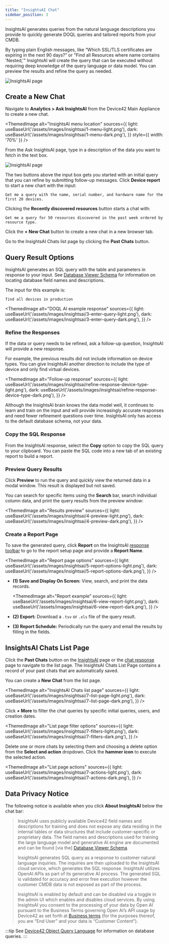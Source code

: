 ```yaml
---
title: "InsightsAI Chat"
sidebar_position: 3
---
```



InsightsAI generates queries from the natural language descriptions you provide to quickly generate DOQL queries and tailored reports from your CMDB. 

By typing plain English messages, like “Which SSL/TLS certificates are expiring in the next 90 days?” or "Find all Resources where name contains 'Nested,'" InsightsAI will create the query that can be executed without requiring deep knowledge of the query language or data model. You can preview the results and refine the query as needed.

![InsightsAI page](/assets/images/insightsai/ui-insights-chat.png)

## Create a New Chat

Navigate to **Analytics > Ask InsightsAI** from the Device42 Main Appliance to create a new chat. 

<ThemedImage
  alt="InsightsAI menu location"
  sources={{
    light: useBaseUrl('/assets/images/insightsai/1-menu-light.png'),
    dark: useBaseUrl('/assets/images/insightsai/1-menu-dark.png'),
  }}
  style={{ width: '70%' }} 
/>

From the Ask InsightsAI page, type in a description of the data you want to fetch in the text box.

![InsightsAI page](/assets/images/insightsai/ui-insights-page.png)

The two buttons above the input box gets you started with an initial query that you can refine by submitting follow-up messages. Click **Device report** to start a new chart with the input:

```
Get me a query with the name, serial number, and hardware name for the first 20 devices.
```

Clicking the **Recently discovered resources** button starts a chat with:

```
Get me a query for 50 resources discovered in the past week ordered by resource type.
```

Click the **+ New Chat** button to create a new chat in a new browser tab. 

Go to the InsightsAI Chats list page by clicking the **Past Chats** button.

## Query Result Options

InsightsAI generates an SQL query with the table and parameters in response to your input. See [Database Viewer Schema](db-viewer-schema.mdx) for information on locating database field names and descriptions.

The input for this example is:

```
find all devices in production
```

<ThemedImage
  alt="DOQL AI example response"
  sources={{
    light: useBaseUrl('/assets/images/insightsai/3-enter-query-light.png'),
    dark: useBaseUrl('/assets/images/insightsai/3-enter-query-dark.png'),
  }}
/>

### Refine the Responses

If the data or query needs to be refined, ask a follow-up question, InsightsAI will provide a new response.  

For example, the previous results did not include information on device types. You can give InsightsAI another direction to include the type of device and only find virtual devices.

<ThemedImage
  alt="Follow-up response"
  sources={{
    light: useBaseUrl('/assets/images/insightsai/refine-response-device-type-light.png'),
    dark: useBaseUrl('/assets/images/insightsai/refine-response-device-type-dark.png'),
  }}
/>

Although the InsightsAI brain knows the data model well, it continues to learn and train on the input and will provide increasingly accurate responses and need fewer refinement questions over time. InsightsAI only has access to the default database schema, not your data. 

### Copy the SQL Response

From the InsightsAI response, select the **Copy** option to copy the SQL query to your clipboard. You can paste the SQL code into a new tab of an existing report to build a report.

### Preview Query Results

Click **Preview** to run the query and quickly view the returned data in a modal window. This result is displayed but not saved.

You can search for specific items using the **Search** bar, search individual column data, and print the query results from the preview window:

<ThemedImage
  alt="Results preview"
  sources={{
    light: useBaseUrl('/assets/images/insightsai/4-preview-light.png'),
    dark: useBaseUrl('/assets/images/insightsai/4-preview-dark.png'),
  }}
/>

### Create a Report Page

To save the generated query, click **Report** on the InsightsAI [response toolbar](#query-result-options) to go to the report setup page and provide a **Report Name**.

<ThemedImage
  alt="Report page options"
  sources={{
    light: useBaseUrl('/assets/images/insightsai/5-report-options-light.png'),
    dark: useBaseUrl('/assets/images/insightsai/5-report-options-dark.png'),
  }}
/>

- **(1) Save and Display On Screen:**  View, search, and print the data records.
  
    <ThemedImage
    alt="Report example"
    sources={{
        light: useBaseUrl('/assets/images/insightsai/6-view-report-light.png'),
        dark: useBaseUrl('/assets/images/insightsai/6-view-report-dark.png'),
    }}
    />    

- **(2) Export:** Download a `.tsv` or `.xls` file of the query result. 
- **(3) Report Schedule:** Periodically run the query and email the results by filling in the fields.

## InsightsAI Chats List Page

Click the **Past Chats** button on the [InsightsAI](#create-a-new-chat) page or the [chat response](#query-result-options) page to navigate to the list page. The InsightsAI Chats List Page contains a record of your past chats that are automatically saved. 

You can create a **New Chat** from the list page.

<ThemedImage
  alt="InsightsAI Chats list page"
  sources={{
    light: useBaseUrl('/assets/images/insightsai/7-list-page-light.png'),
    dark: useBaseUrl('/assets/images/insightsai/7-list-page-dark.png'),
  }}
/>

Click **+ More** to filter the chat queries by specific initial queries, users, and creation dates.

<ThemedImage
  alt="List page filter options"
  sources={{
    light: useBaseUrl('/assets/images/insightsai/7-filters-light.png'),
    dark: useBaseUrl('/assets/images/insightsai/7-filters-dark.png'),
  }}
/>

Delete one or more chats by selecting them and choosing a delete option from the **Select and action** dropdown. Click the **hammer icon** to execute the selected action.

<ThemedImage
  alt="List page actions"
  sources={{
    light: useBaseUrl('/assets/images/insightsai/7-actions-light.png'),
    dark: useBaseUrl('/assets/images/insightsai/7-actions-dark.png'),
  }}
/>

## Data Privacy Notice

The following notice is available when you click **About InsightsAI** below the chat bar:

> InsightsAI uses publicly available Device42 field names and descriptions for training and does not expose any data residing in the internal tables or data structures that include customer-specific or proprietary data. The field names and descriptions used for training the large language model and generative AI engine are documented and can be found [via the] [Database Viewer Schema](https://docs.device42.com/reports/device42-doql/db-viewer-schema/).
>
>InsightsAI generates SQL query as a response to customer natural language inquiries. The inquiries are then uploaded to the InsightsAI cloud service, which generates the SQL response. InsightsAI utilizes OpenAI APIs as part of its generative AI process. The generated SQL is validated for accuracy and error free execution however the customer CMDB data is not exposed as part of the process.
>
>InsightsAI is enabled by default and can be disabled via a toggle in the admin UI which enables and disables cloud services. By using InsightsAI you consent to the processing of your data by Open AI pursuant to the Business Terms governing Open AI’s API usage by Device42 as set forth at [Business terms](https://openai.com/policies/business-terms/) (for the purposes thereof, you are “End User” and your data is “Customer Content”).

:::tip
See [Device42 Object Query Language](index.md) for information on database queries.
:::
